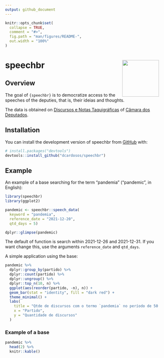```yaml
---
output: github_document
---
```


<!-- README.md is generated from README.Rmd. Please edit that file -->

```r
knitr::opts_chunk$set(
  collapse = TRUE,
  comment = "#>",
  fig.path = "man/figures/README-",
  out.width = "100%"
)
```

# speechbr <img src="man/figures/hexlogo.png" align="right" width = "120px"/>


<!-- badges: start -->
<!-- badges: end -->

## Overview

The goal of `{speechbr}` is to democratize access to the speeches of the deputies, that is, their ideias and thoughts.

The data is obtained on [Discursos e Notas Taquigráficas](https://www2.camara.leg.br/atividade-legislativa/discursos-e-notas-taquigraficas) of [Câmara dos Deputados](https://www.camara.leg.br/).

## Installation

You can install the development version of speechbr from [GitHub](https://github.com/) with:

```r
# install.packages("devtools")
devtools::install_github("dcardosos/speechbr")
```

## Example

An example of a base searching for the term "pandemia" ("pandemic", in English):

```r
library(speechbr)
library(ggplot2)

pandemic <- speechbr::speech_data(
  keyword = "pandemia",
  reference_date = "2021-12-20",
  qtd_days = 5)

dplyr::glimpse(pandemic)
```

The default of function is search within 2021-12-26 and 2021-12-31. If you want change this, use the arguments `reference_date` and `qtd_days`.

A simple application using the base:

```r
pandemic %>% 
  dplyr::group_by(partido) %>% 
  dplyr::count(partido) %>% 
  dplyr::ungroup() %>% 
  dplyr::top_n(10, n) %>%
  ggplot(aes(reorder(partido, -n), n)) +
  geom_bar(stat = "identity", fill = "dark red") +
  theme_minimal() +
  labs(
    title = "Qtde de discursos com o termo `pandemia` no período de 50 dias por partido",
    x = "Partido",
    y = "Quantidade de discursos"
  )
```

### Example of a base

```r

pandemic %>% 
  head(2) %>%
  knitr::kable()
```
